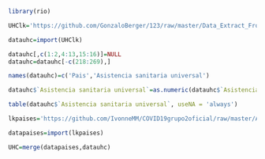 
```r
library(rio) 
```
```r
UHClk='https://github.com/GonzaloBerger/123/raw/master/Data_Extract_From_World_Development_Indicators.xlsx'
```
```r
datauhc=import(UHClk)
```
```r
datauhc[,c(1:2,4:13,15:16)]=NULL
datauhc=datauhc[-c(218:269),]
```
```r
names(datauhc)=c('Pais','Asistencia sanitaria universal')
```
```r
datauhc$`Asistencia sanitaria universal`=as.numeric(datauhc$`Asistencia sanitaria universal`)
```
```r
table(datauhc$`Asistencia sanitaria universal`, useNA = 'always')
```



```r
lkpaises='https://github.com/IvonneMM/COVID19grupo2oficial/raw/master/America%20y%20Europa3%20(3)%20(1)%20(1).xls'
```
```r
datapaises=import(lkpaises)
```
```r
UHC=merge(datapaises,datauhc)
```